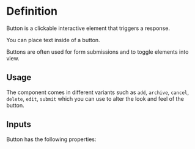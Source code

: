 

<Meta of={ButtonStories} />

# Definition

Button is a clickable interactive element that triggers a response.

You can place text inside of a button.

Buttons are often used for form submissions and to toggle elements into view.

## Usage

The component comes in different variants such as `add`, `archive`, `cancel`, `delete`, `edit`, `submit` which you can use to alter the look and feel of the button.

## Inputs

Button has the following properties:

<Controls />
